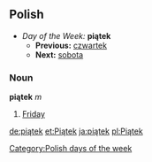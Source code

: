 ==Polish==
*''Day of the Week:'' '''piątek'''
**'''Previous:''' [[czwartek]]
**'''Next:''' [[sobota]]

===Noun===
'''piątek''' ''m''

#[[Friday]]

[[Category:Polish days of the week]]

[[de:piątek]]
[[et:Piątek]]
[[ja:piątek]]
[[pl:Piątek]]